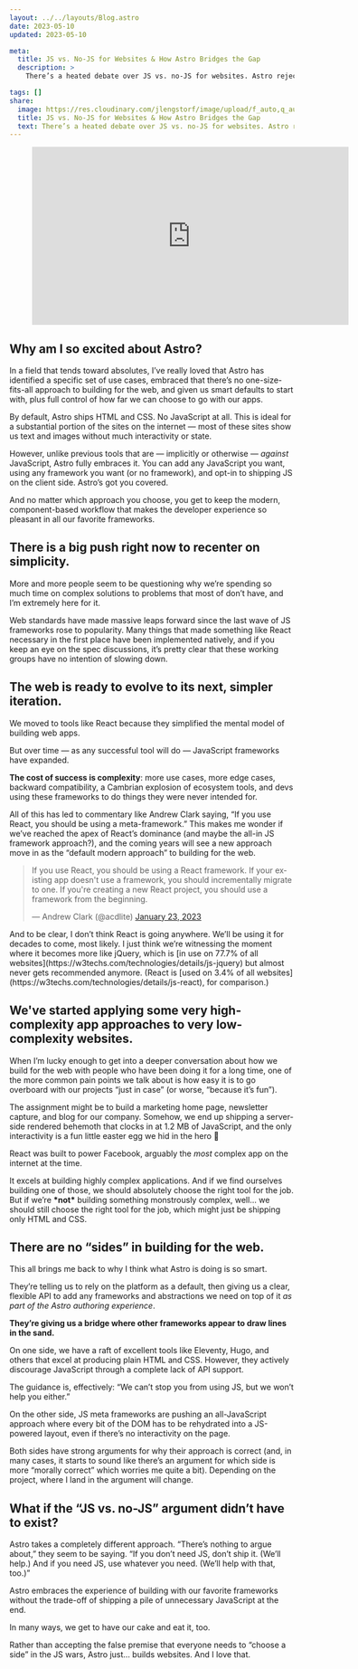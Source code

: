 ```yaml
---
layout: ../../layouts/Blog.astro
date: 2023-05-10
updated: 2023-05-10

meta:
  title: JS vs. No-JS for Websites & How Astro Bridges the Gap
  description: >
    There’s a heated debate over JS vs. no-JS for websites. Astro rejects it as a false choice and says, “Let’s build great websites!”

tags: []
share:
  image: https://res.cloudinary.com/jlengstorf/image/upload/f_auto,q_auto/v1683734135/lwj/blog/astro-why-not-both.jpg
  title: JS vs. No-JS for Websites & How Astro Bridges the Gap
  text: There’s a heated debate over JS vs. no-JS for websites. Astro rejects it as a false choice and says, “Let’s build great websites!”
---
```



<Figure aspectRatio={9 / 16}>
  <iframe
    width="560"
    height="315"
    src="https://www.youtube-nocookie.com/embed/28TEWzieygU"
    title="YouTube video player"
    frameborder="0"
    allow="accelerometer; autoplay; clipboard-write; encrypted-media; gyroscope; picture-in-picture; web-share"
    allowfullscreen
  ></iframe>
</Figure>

## Why am I so excited about Astro?

In a field that tends toward absolutes, I’ve really loved that Astro has identified a specific set of use cases, embraced that there’s no one-size-fits-all approach to building for the web, and given us smart defaults to start with, plus full control of how far we can choose to go with our apps.

By default, Astro ships HTML and CSS. No JavaScript at all. This is ideal for a substantial portion of the sites on the internet — most of these sites show us text and images without much interactivity or state.

However, unlike previous tools that are — implicitly or otherwise — _against_ JavaScript, Astro fully embraces it. You can add any JavaScript you want, using any framework you want (or no framework), and opt-in to shipping JS on the client side. Astro’s got you covered.

And no matter which approach you choose, you get to keep the modern, component-based workflow that makes the developer experience so pleasant in all our favorite frameworks.

## There is a big push right now to recenter on simplicity.

More and more people seem to be questioning why we’re spending so much time on complex solutions to problems that most of don’t have, and I’m extremely here for it.

Web standards have made massive leaps forward since the last wave of JS frameworks rose to popularity. Many things that made something like React necessary in the first place have been implemented natively, and if you keep an eye on the spec discussions, it’s pretty clear that these working groups have no intention of slowing down.

## The web is ready to evolve to its next, simpler iteration.

We moved to tools like React because they simplified the mental model of building web apps.

But over time — as any successful tool will do — JavaScript frameworks have expanded.

**The cost of success is complexity**: more use cases, more edge cases, backward compatibility, a Cambrian explosion of ecosystem tools, and devs using these frameworks to do things they were never intended for.

All of this has led to commentary like Andrew Clark saying, “If you use React, you should be using a meta-framework.” This makes me wonder if we’ve reached the apex of React’s dominance (and maybe the all-in JS framework approach?), and the coming years will see a new approach move in as the “default modern approach” to building for the web.

<blockquote class="twitter-tweet" data-dnt="true">
  <p lang="en" dir="ltr">
    If you use React, you should be using a React framework. If your existing
    app doesn&#39;t use a framework, you should incrementally migrate to one. If
    you&#39;re creating a new React project, you should use a framework from the
    beginning.
  </p>
  &mdash; Andrew Clark (@acdlite)
  <a href="https://twitter.com/acdlite/status/1617611126514266112?ref_src=twsrc%5Etfw">
    January 23, 2023
  </a>
</blockquote>
<script
  async
  src="https://platform.twitter.com/widgets.js"
  charset="utf-8"
></script>

<Aside>
  And to be clear, I don’t think React is going anywhere. We’ll be using it for
  decades to come, most likely. I just think we’re witnessing the moment where
  it becomes more like jQuery, which is [in use on 77.7% of all
  websites](https://w3techs.com/technologies/details/js-jquery) but almost never
  gets recommended anymore. (React is [used on 3.4% of all
  websites](https://w3techs.com/technologies/details/js-react), for comparison.)
</Aside>

## We've started applying some very high-complexity app approaches to very low-complexity websites.

When I’m lucky enough to get into a deeper conversation about how we build for the web with people who have been doing it for a long time, one of the more common pain points we talk about is how easy it is to go overboard with our projects “just in case” (or worse, “because it’s fun”).

The assignment might be to build a marketing home page, newsletter capture, and blog for our company. Somehow, we end up shipping a server-side rendered behemoth that clocks in at 1.2 MB of JavaScript, and the only interactivity is a fun little easter egg we hid in the hero 🤡

React was built to power Facebook, arguably the _most_ complex app on the internet at the time.

It excels at building highly complex applications. And if we find ourselves building one of those, we should absolutely choose the right tool for the job. But if we’re **\***not**\*** building something monstrously complex, well… we should still choose the right tool for the job, which might just be shipping only HTML and CSS.

## There are no “sides” in building for the web.

This all brings me back to why I think what Astro is doing is so smart.

They’re telling us to rely on the platform as a default, then giving us a clear, flexible API to add any frameworks and abstractions we need on top of it _as part of the Astro authoring experience_.

**They’re giving us a bridge where other frameworks appear to draw lines in the sand.**

On one side, we have a raft of excellent tools like Eleventy, Hugo, and others that excel at producing plain HTML and CSS. However, they actively discourage JavaScript through a complete lack of API support.

The guidance is, effectively: “We can’t stop you from using JS, but we won’t help you either.”

On the other side, JS meta frameworks are pushing an all-JavaScript approach where every bit of the DOM has to be rehydrated into a JS-powered layout, even if there’s no interactivity on the page.

Both sides have strong arguments for why their approach is correct (and, in many cases, it starts to sound like there’s an argument for which side is more “morally correct” which worries me quite a bit). Depending on the project, where I land in the argument will change.

## What if the “JS vs. no-JS” argument didn’t have to exist?

Astro takes a completely different approach. “There’s nothing to argue about,” they seem to be saying. “If you don’t need JS, don’t ship it. (We’ll help.) And if you need JS, use whatever you need. (We’ll help with that, too.)”

Astro embraces the experience of building with our favorite frameworks without the trade-off of shipping a pile of unnecessary JavaScript at the end.

In many ways, we get to have our cake and eat it, too.

Rather than accepting the false premise that everyone needs to “choose a side” in the JS wars, Astro just… builds websites. And I love that.
